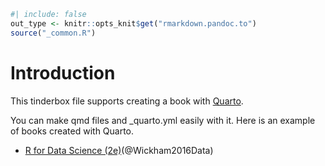 ```r
#| include: false
out_type <- knitr::opts_knit$get("rmarkdown.pandoc.to")
source("_common.R")
```
# Introduction { .unnumbered }

This tinderbox file supports creating a book with [Quarto](https://quarto.org/).

You can make qmd files and _quarto.yml easily with it. 
Here is an example of books created with Quarto.

* [R for Data Science (2e)](https://r4ds.hadley.nz/)(@Wickham2016Data)


